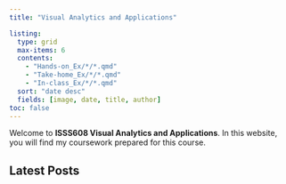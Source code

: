 ```yaml
---
title: "Visual Analytics and Applications"

listing:
  type: grid
  max-items: 6
  contents:
    - "Hands-on_Ex/*/*.qmd"
    - "Take-home_Ex/*/*.qmd"
    - "In-class_Ex/*/*.qmd"
  sort: "date desc"
  fields: [image, date, title, author]
toc: false
---
```


Welcome to **ISSS608 Visual Analytics and Applications**. In this website, you will find my coursework prepared for this course.

## Latest Posts

::: listing-block
:::
